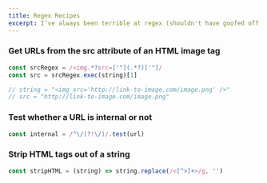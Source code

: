 ```yaml
---
title: Regex Recipes
excerpt: I’ve always been terrible at regex (shouldn't have goofed off so much in Formal Languages). Here are some common snippets that come in handy.
---
```


<Bookmark url='https://verbalregex.com' />

### Get URLs from the src attribute of an HTML image tag

```js
const srcRegex = /<img.*?src=['"](.*?)['"]/
const src = srcRegex.exec(string)[1]

// string = "<img src='http://link-to-image.com/image.png' />"
// src = "http://link-to-image.com/image.png"
```

### Test whether a URL is internal or not

```js
const internal = /^\/(?!\/)/.test(url)
```

### Strip HTML tags out of a string

```js
const stripHTML = (string) => string.replace(/<[^>]+>/g, '')
```
